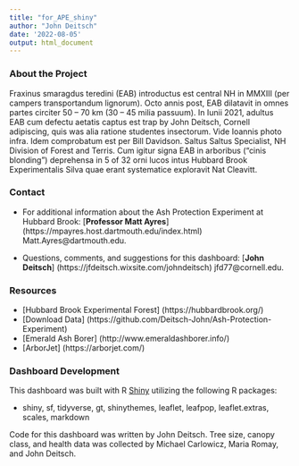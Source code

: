```yaml
---
title: "for_APE_shiny"
author: "John Deitsch"
date: '2022-08-05'
output: html_document
---
```


### About the Project

Fraxinus smaragdus teredini (EAB) introductus est
central NH in MMXIII (per campers transportandum
lignorum). Octo annis post, EAB dilatavit
in omnes partes circiter 50 – 70 km (30 – 45 milia passuum). In
Iunii 2021, adultus EAB cum defectu aetatis captus est
trap by John Deitsch, Cornell adipiscing, quis was
alia ratione studentes insectorum. Vide Ioannis photo
infra. Idem comprobatum est per Bill Davidson.
Saltus Saltus Specialist, NH Division of Forest and
Terris. Cum igitur signa EAB in arboribus ("cinis
blonding ") deprehensa in 5 of 32 orni lucos intus
Hubbard Brook Experimentalis Silva quae erant
systematice exploravit Nat Cleavitt.


### Contact

* For additional information about the Ash Protection Experiment at Hubbard Brook: [**Professor Matt Ayres**] (https://mpayres.host.dartmouth.edu/index.html) Matt.Ayres@dartmouth.edu.

* Questions, comments, and suggestions for this dashboard: [**John Deitsch**] (https://jfdeitsch.wixsite.com/johndeitsch) jfd77@cornell.edu.

### Resources

* [Hubbard Brook Experimental Forest] (https://hubbardbrook.org/)
* [Download Data] (https://github.com/Deitsch-John/Ash-Protection-Experiment)
* [Emerald Ash Borer] (http://www.emeraldashborer.info/)
* [ArborJet] (https://arborjet.com/)

### Dashboard Development

This dashboard was built with R [Shiny](https://shiny.rstudio.com/) utilizing the following R packages:  

* shiny, sf, tidyverse, gt, shinythemes, leaflet, leafpop, leaflet.extras, scales, markdown

Code for this dashboard was written by John Deitsch. Tree size, canopy class, and health data was collected by Michael Carlowicz, Maria Romay, and John Deitsch. 


